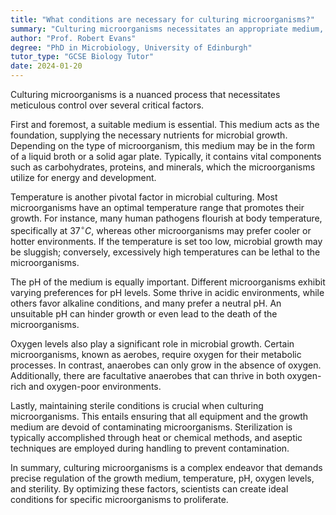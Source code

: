 ```yaml
---
title: "What conditions are necessary for culturing microorganisms?"
summary: "Culturing microorganisms necessitates an appropriate medium, regulated temperature, pH, oxygen levels, and sterile conditions to avoid contamination."
author: "Prof. Robert Evans"
degree: "PhD in Microbiology, University of Edinburgh"
tutor_type: "GCSE Biology Tutor"
date: 2024-01-20
---
```


Culturing microorganisms is a nuanced process that necessitates meticulous control over several critical factors. 

First and foremost, a suitable medium is essential. This medium acts as the foundation, supplying the necessary nutrients for microbial growth. Depending on the type of microorganism, this medium may be in the form of a liquid broth or a solid agar plate. Typically, it contains vital components such as carbohydrates, proteins, and minerals, which the microorganisms utilize for energy and development.

Temperature is another pivotal factor in microbial culturing. Most microorganisms have an optimal temperature range that promotes their growth. For instance, many human pathogens flourish at body temperature, specifically at $37^\circ C$, whereas other microorganisms may prefer cooler or hotter environments. If the temperature is set too low, microbial growth may be sluggish; conversely, excessively high temperatures can be lethal to the microorganisms.

The pH of the medium is equally important. Different microorganisms exhibit varying preferences for pH levels. Some thrive in acidic environments, while others favor alkaline conditions, and many prefer a neutral pH. An unsuitable pH can hinder growth or even lead to the death of the microorganisms.

Oxygen levels also play a significant role in microbial growth. Certain microorganisms, known as aerobes, require oxygen for their metabolic processes. In contrast, anaerobes can only grow in the absence of oxygen. Additionally, there are facultative anaerobes that can thrive in both oxygen-rich and oxygen-poor environments.

Lastly, maintaining sterile conditions is crucial when culturing microorganisms. This entails ensuring that all equipment and the growth medium are devoid of contaminating microorganisms. Sterilization is typically accomplished through heat or chemical methods, and aseptic techniques are employed during handling to prevent contamination.

In summary, culturing microorganisms is a complex endeavor that demands precise regulation of the growth medium, temperature, pH, oxygen levels, and sterility. By optimizing these factors, scientists can create ideal conditions for specific microorganisms to proliferate.
    